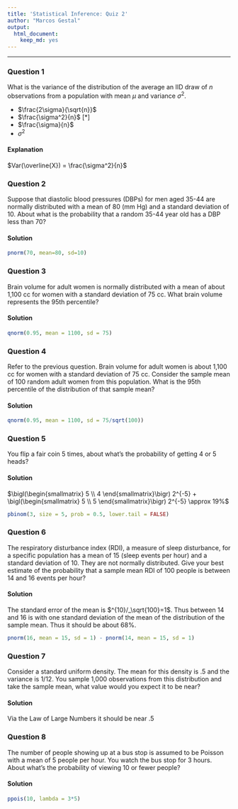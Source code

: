 ```yaml
---
title: 'Statistical Inference: Quiz 2'
author: "Marcos Gestal"
output:
  html_document:
    keep_md: yes
---
```



---

### Question 1

What is the variance of the distribution of the average an IID draw of *n* observations from a population with mean $\mu$ and variance $\sigma^2.$

- $\frac{2\sigma}{\sqrt{n}}$
- $\frac{\sigma^2}{n}$  [*]
- $\frac{\sigma}{n}$
- $\sigma^2$

#### Explanation

$Var(\overline{X}) = \frac{\sigma^2}{n}$


### Question 2

Suppose that diastolic blood pressures (DBPs) for men aged 35-44 are normally distributed with a mean of 80 (mm Hg) and a standard deviation of 10. About what is the probability that a random 35-44 year old has a DBP less than 70?

#### Solution

```r
pnorm(70, mean=80, sd=10)
```

### Question 3

Brain volume for adult women is normally distributed with a mean of about 1,100 cc for women with a standard deviation of 75 cc. What brain volume represents the 95th percentile?

#### Solution

```r
qnorm(0.95, mean = 1100, sd = 75)
```

### Question 4

Refer to the previous question. Brain volume for adult women is about 1,100 cc for women with a standard deviation of 75 cc. Consider the sample mean of 100 random adult women from this population. What is the 95th percentile of the distribution of that sample mean?

#### Solution

```r
qnorm(0.95, mean = 1100, sd = 75/sqrt(100))
```


### Question 5

You flip a fair coin 5 times, about what's the probability of getting 4 or 5 heads?

#### Solution

$\bigl(\begin{smallmatrix} 5 \\ 4 \end{smallmatrix}\bigr) 2^{-5} + \bigl(\begin{smallmatrix} 5 \\ 5 \end{smallmatrix}\bigr) 2^{-5} \approx 19%$

```r
pbinom(3, size = 5, prob = 0.5, lower.tail = FALSE)
```


### Question 6

The respiratory disturbance index (RDI), a measure of sleep disturbance, for a specific population has a mean of 15 (sleep events per hour) and a standard deviation of 10. They are not normally distributed. Give your best estimate of the probability that a sample mean RDI of 100 people is between 14 and 16 events per hour?

#### Solution

The standard error of the mean is $^{10}/_\sqrt{100}=1$. Thus between 14 and 16 is with one standard deviation of the mean of the distribution of the sample mean. Thus it should be about 68%.

```r
pnorm(16, mean = 15, sd = 1) - pnorm(14, mean = 15, sd = 1)

```

### Question 7

Consider a standard uniform density. The mean for this density is .5 and the variance is 1/12. You sample 1,000 observations from this distribution and take the sample mean, what value would you expect it to be near?

#### Solution

Via the Law of Large Numbers it should be near .5

### Question 8

The number of people showing up at a bus stop is assumed to be Poisson with a mean of 5 people per hour. You watch the bus stop for 3 hours. About what's the probability of viewing 10 or fewer people?

#### Solution


```r
ppois(10, lambda = 3*5)
```

